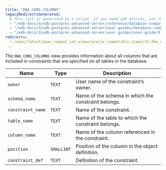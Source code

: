 ```yaml
---
title: "DBA_CONS_COLUMNS"
legacyRedirectsGenerated:
  # This list is generated by a script. If you need add entries, use the `legacyRedirects` key.
  - "/edb-docs/d/edb-postgres-advanced-server/reference/database-compatibility-for-oracle-developers-reference-guide/9.6/Database_Compatibility_for_Oracle_Developers_Reference_Guide.1.135.html"
  - "/edb-docs/d/edb-postgres-advanced-server/user-guides/database-compatibility-for-oracle-developers-guide/9.5/Database_Compatibility_for_Oracle_Developers_Guide.1.250.html"
  - "/edb-docs/d/edb-postgres-advanced-server/user-guides/user-guide/9.5/EDB_Postgres_Enterprise_Guide.1.196.html"
redirects:
  - /epas/latest/epas_compat_cat_views/oracle_compatible_views/33_dba_cons_columns/ #generated for docs/epas/reorg-role-use-case-mode
---
```


<div id="dba_cons_columns" class="registered_link"></div>

The `DBA_CONS_COLUMNS` view provides information about all columns that are included in constraints that are specified on all tables in the database.

| Name              | Type       | Description                                              |
| ----------------- | ---------- | -------------------------------------------------------- |
| `owner`           | `TEXT`     | User name of the constraint’s owner.                     |
| `schema_name`     | `TEXT`     | Name of the schema in which the constraint belongs.      |
| `constraint_name` | `TEXT`     | Name of the constraint.                              |
| `table_name`      | `TEXT`     | Name of the table to which the constraint belongs.   |
| `column_name`     | `TEXT`     | Name of the column referenced in the constraint.     |
| `position`        | `SMALLINT` | Position of the column in the object definition. |
| `constraint_def`  | `TEXT`     | Definition of the constraint.                        |
